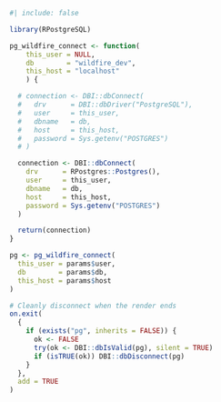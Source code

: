 ```r
#| include: false

library(RPostgreSQL)

pg_wildfire_connect <- function(
    this_user = NULL,
    db        = "wildfire_dev",
    this_host = "localhost"
    ) {

  # connection <- DBI::dbConnect(
  #   drv      = DBI::dbDriver("PostgreSQL"),
  #   user     = this_user,
  #   dbname   = db,
  #   host     = this_host,
  #   password = Sys.getenv("POSTGRES")
  # )

  connection <- DBI::dbConnect(
    drv      = RPostgres::Postgres(),
    user     = this_user,
    dbname   = db,
    host     = this_host,
    password = Sys.getenv("POSTGRES")
  )

  return(connection)
}

pg <- pg_wildfire_connect(
  this_user = params$user,
  db        = params$db,
  this_host = params$host
)

# Cleanly disconnect when the render ends
on.exit(
  {
    if (exists("pg", inherits = FALSE)) {
      ok <- FALSE
      try(ok <- DBI::dbIsValid(pg), silent = TRUE)
      if (isTRUE(ok)) DBI::dbDisconnect(pg)
    }
  },
  add = TRUE
)

```
